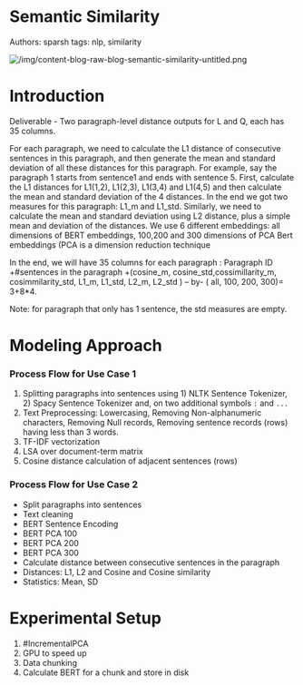 # Semantic Similarity

Authors: sparsh
tags: nlp, similarity

![/img/content-blog-raw-blog-semantic-similarity-untitled.png](/img/content-blog-raw-blog-semantic-similarity-untitled.png)

# Introduction

Deliverable - Two paragraph-level distance outputs for L and Q, each has 35 columns. 

For each paragraph, we need to calculate the L1 distance of consecutive sentences in this paragraph, and then generate the mean and standard deviation of all these distances for this paragraph. For example, say the paragraph 1 starts from sentence1 and ends with sentence 5. First, calculate the L1 distances for L1(1,2), L1(2,3), L1(3,4) and L1(4,5) and then calculate the mean and standard deviation of the 4 distances. In the end we got two measures for this paragraph: L1_m and L1_std. Similarly, we need to calculate the mean and standard deviation using L2 distance, plus a simple mean and deviation of the distances. We use 6 different embeddings: all dimensions of BERT embeddings, 100,200 and 300 dimensions of PCA Bert embeddings (PCA is a dimension reduction technique 

In the end, we will have 35 columns for each paragraph : Paragraph ID +#sentences in the paragraph +(cosine_m, cosine_std,cossimillarity_m, cosimmilarity_std, L1_m, L1_std, L2_m, L2_std ) – by- ( all, 100, 200, 300)= 3+8*4. 

Note: for paragraph that only has 1 sentence, the std measures are empty.

# Modeling Approach

### Process Flow for Use Case 1

1. Splitting paragraphs into sentences using 1) NLTK Sentence Tokenizer, 2) Spacy Sentence Tokenizer and, on two additional symbols `:` and `...`
2. Text Preprocessing: Lowercasing, Removing Non-alphanumeric characters, Removing Null records, Removing sentence records (rows) having less than 3 words.
3. TF-IDF vectorization
4. LSA over document-term matrix
5. Cosine distance calculation of adjacent sentences (rows)

### Process Flow for Use Case 2

- Split paragraphs into sentences
- Text cleaning
- BERT Sentence Encoding
- BERT PCA 100
- BERT PCA 200
- BERT PCA 300
- Calculate distance between consecutive sentences in the paragraph
- Distances: L1, L2 and Cosine and Cosine similarity
- Statistics: Mean, SD

# Experimental Setup

1. #IncrementalPCA
2. GPU to speed up
3. Data chunking
4. Calculate BERT for a chunk and store in disk